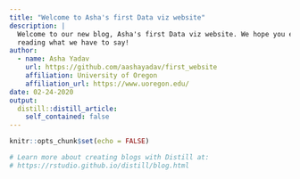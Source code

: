 ```yaml
---
title: "Welcome to Asha's first Data viz website"
description: |
  Welcome to our new blog, Asha's first Data viz website. We hope you enjoy 
  reading what we have to say!
author:
  - name: Asha Yadav
    url: https://github.com/aashayadav/first_website
    affiliation: University of Oregon
    affiliation_url: https://www.uoregon.edu/
date: 02-24-2020
output:
  distill::distill_article:
    self_contained: false
---
```


```r
knitr::opts_chunk$set(echo = FALSE)

# Learn more about creating blogs with Distill at:
# https://rstudio.github.io/distill/blog.html

```



